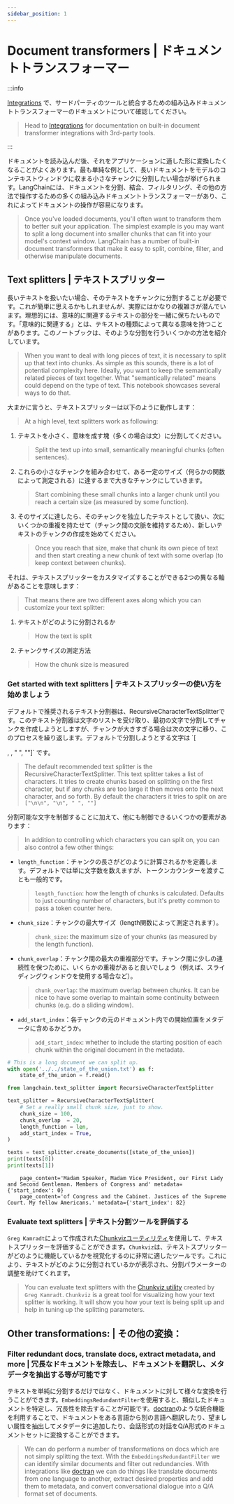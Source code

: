 ```yaml
---
sidebar_position: 1
---
```


# Document transformers | ドキュメントトランスフォーマー

:::info

[Integrations](/docs/integrations/document_transformers/) で、サードパーティのツールと統合するための組み込みドキュメントトランスフォーマーのドキュメントについて確認してください。

> Head to [Integrations](/docs/integrations/document_transformers/) for documentation on built-in document transformer integrations with 3rd-party tools.

:::

ドキュメントを読み込んだ後、それをアプリケーションに適した形に変換したくなることがよくあります。最も単純な例として、長いドキュメントをモデルのコンテキストウィンドウに収まる小さなチャンクに分割したい場合が挙げられます。LangChainには、ドキュメントを分割、結合、フィルタリング、その他の方法で操作するための多くの組み込みドキュメントトランスフォーマーがあり、これによってドキュメントの操作が容易になります。

> Once you've loaded documents, you'll often want to transform them to better suit your application. The simplest example
> is you may want to split a long document into smaller chunks that can fit into your model's context window. LangChain
> has a number of built-in document transformers that make it easy to split, combine, filter, and otherwise manipulate documents.

## Text splitters | テキストスプリッター

長いテキストを扱いたい場合、そのテキストをチャンクに分割することが必要です。これが簡単に思えるかもしれませんが、実際にはかなりの複雑さが潜んでいます。理想的には、意味的に関連するテキストの部分を一緒に保ちたいものです。「意味的に関連する」とは、テキストの種類によって異なる意味を持つことがあります。このノートブックは、そのような分割を行ういくつかの方法を紹介しています。

> When you want to deal with long pieces of text, it is necessary to split up that text into chunks.
> As simple as this sounds, there is a lot of potential complexity here. Ideally, you want to keep the semantically related pieces of text together. What "semantically related" means could depend on the type of text.
> This notebook showcases several ways to do that.

大まかに言うと、テキストスプリッターは以下のように動作します：

> At a high level, text splitters work as following:

1. テキストを小さく、意味を成す塊（多くの場合は文）に分割してください。
   > Split the text up into small, semantically meaningful chunks (often sentences).
2. これらの小さなチャンクを組み合わせて、ある一定のサイズ（何らかの関数によって測定される）に達するまで大きなチャンクにしていきます。
   > Start combining these small chunks into a larger chunk until you reach a certain size (as measured by some function).
3. そのサイズに達したら、そのチャンクを独立したテキストとして扱い、次にいくつかの重複を持たせて（チャンク間の文脈を維持するため）、新しいテキストのチャンクの作成を始めてください。
   > Once you reach that size, make that chunk its own piece of text and then start creating a new chunk of text with some overlap (to keep context between chunks).

それは、テキストスプリッターをカスタマイズすることができる2つの異なる軸があることを意味します：

> That means there are two different axes along which you can customize your text splitter:

1. テキストがどのように分割されるか
   > How the text is split
2. チャンクサイズの測定方法
   > How the chunk size is measured

### Get started with text splitters | テキストスプリッターの使い方を始めましょう

デフォルトで推奨されるテキスト分割器は、RecursiveCharacterTextSplitterです。このテキスト分割器は文字のリストを受け取り、最初の文字で分割してチャンクを作成しようとしますが、チャンクが大きすぎる場合は次の文字に移り、このプロセスを繰り返します。デフォルトで分割しようとする文字は \`\[

,
, " ", ""]\` です。

> The default recommended text splitter is the RecursiveCharacterTextSplitter. This text splitter takes a list of characters. It tries to create chunks based on splitting on the first character, but if any chunks are too large it then moves onto the next character, and so forth. By default the characters it tries to split on are `["\n\n", "\n", " ", ""]`

分割可能な文字を制御することに加えて、他にも制御できるいくつかの要素があります：

> In addition to controlling which characters you can split on, you can also control a few other things:

* `length_function`：チャンクの長さがどのように計算されるかを定義します。デフォルトでは単に文字数を数えますが、トークンカウンターを渡すことも一般的です。
  > `length_function`: how the length of chunks is calculated. Defaults to just counting number of characters, but it's pretty common to pass a token counter here.
* `chunk_size`：チャンクの最大サイズ（length関数によって測定されます）。
  > `chunk_size`: the maximum size of your chunks (as measured by the length function).
* `chunk_overlap`：チャンク間の最大の重複部分です。チャンク間に少しの連続性を保つために、いくらかの重複があると良いでしょう（例えば、スライディングウィンドウを使用する場合など）。
  > `chunk_overlap`: the maximum overlap between chunks. It can be nice to have some overlap to maintain some continuity between chunks (e.g. do a sliding window).
* `add_start_index`：各チャンクの元のドキュメント内での開始位置をメタデータに含めるかどうか。
  > `add_start_index`: whether to include the starting position of each chunk within the original document in the metadata.

```python
# This is a long document we can split up.
with open('../../state_of_the_union.txt') as f:
    state_of_the_union = f.read()
```

```python
from langchain.text_splitter import RecursiveCharacterTextSplitter
```

```python
text_splitter = RecursiveCharacterTextSplitter(
    # Set a really small chunk size, just to show.
    chunk_size = 100,
    chunk_overlap  = 20,
    length_function = len,
    add_start_index = True,
)
```

```python
texts = text_splitter.create_documents([state_of_the_union])
print(texts[0])
print(texts[1])
```

<CodeOutputBlock lang="python">

```
    page_content='Madam Speaker, Madam Vice President, our First Lady and Second Gentleman. Members of Congress and' metadata={'start_index': 0}
    page_content='of Congress and the Cabinet. Justices of the Supreme Court. My fellow Americans.' metadata={'start_index': 82}
```

</CodeOutputBlock>

### Evaluate text splitters | テキスト分割ツールを評価する

`Greg Kamradt`によって作成された[Chunkvizユーティリティ](https://www.chunkviz.com/)を使用して、テキストスプリッターを評価することができます。`Chunkviz`は、テキストスプリッターがどのように機能しているかを視覚化するのに非常に適したツールです。これにより、テキストがどのように分割されているかが表示され、分割パラメーターの調整を助けてくれます。

> You can evaluate text splitters with the [Chunkviz utility](https://www.chunkviz.com/) created by `Greg Kamradt`.
> `Chunkviz` is a great tool for visualizing how your text splitter is working. It will show you how your text is
> being split up and help in tuning up the splitting parameters.

## Other transformations: | その他の変換：

### Filter redundant docs, translate docs, extract metadata, and more | 冗長なドキュメントを除去し、ドキュメントを翻訳し、メタデータを抽出する等が可能です

テキストを単純に分割するだけではなく、ドキュメントに対して様々な変換を行うことができます。`EmbeddingsRedundantFilter`を使用すると、類似したドキュメントを特定し、冗長性を除去することが可能です。[doctran](https://github.com/psychic-api/doctran/tree/main)のような統合機能を利用することで、ドキュメントをある言語から別の言語へ翻訳したり、望ましい属性を抽出してメタデータに追加したり、会話形式の対話をQ/A形式のドキュメントセットに変換することができます。

> We can do perform a number of transformations on docs which are not simply splitting the text. With the
> `EmbeddingsRedundantFilter` we can identify similar documents and filter out redundancies. With integrations like
> [doctran](https://github.com/psychic-api/doctran/tree/main) we can do things like translate documents from one language
> to another, extract desired properties and add them to metadata, and convert conversational dialogue into a Q/A format
> set of documents.
